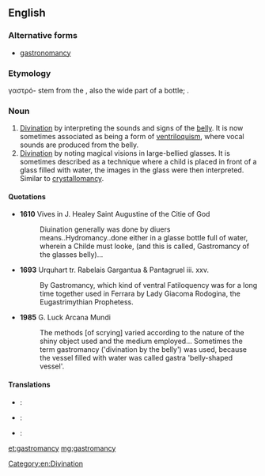 ==English==

===Alternative forms===
* [[gastronomancy]]

===Etymology===
{{etyl|grc|en}} <span lang="grc">γαστρό-</span> stem from the {{etyl|grc|en}} {{term|γαστήρ||belly|lang=grc}}, also the wide part of a bottle; {{confix|gastro|mancy|lang=en}}.

===Noun===
{{en-noun|-}}

# [[divination|Divination]] by interpreting the sounds and signs of the [[belly]]. It is now sometimes associated as being a form of [[ventriloquism]], where vocal sounds are produced from the belly.
# [[divination|Divination]] by noting magical visions in large-bellied glasses. It is sometimes described as a technique where a child is placed in front of a glass filled with water, the images in the glass were then interpreted. Similar to [[crystallomancy]].

====Quotations====
* '''1610''' Vives in J. Healey Saint Augustine of the Citie of God
*: Diuination generally was done by diuers means..Hydromancy..done either in a glasse bottle full of water, wherein a Childe must looke, (and this is called, Gastromancy of the glasses belly)...

* '''1693''' Urquhart tr. Rabelais Gargantua & Pantagruel iii. xxv.
*: By Gastromancy, which kind of ventral Fatiloquency was for a long time together used in Ferrara by Lady Giacoma Rodogina, the Eugastrimythian Prophetess.

* '''1985''' G. Luck Arcana Mundi
*: The methods [of scrying] varied according to the nature of the shiny object used and the medium employed... Sometimes the term gastromancy ('divination by the belly') was used, because the vessel filled with water was called gastra 'belly-shaped vessel'.

====Translations====
{{trans-top|divination by interpreting the sounds and signs of the belly}}
{{trans-mid}}
{{trans-bottom}}

{{trans-top|divination by noting magical visions in large-bellied glasses}}
{{trans-mid}}
{{trans-bottom}}

{{checktrans-top}}
* {{ttbc|grc}}: {{t|grc|γαστρομαντεύομαι|tr=gastromanteuomai|sc=polytonic}}
* {{ttbc|fr}}: {{t|fr|gastromancie|f}}
{{trans-mid}}
* {{ttbc|la}}: {{qualifier|New Latin}} {{t|la|gastromantia}}
{{trans-bottom}}

[[Category:en:Divination]]

[[et:gastromancy]]
[[mg:gastromancy]]